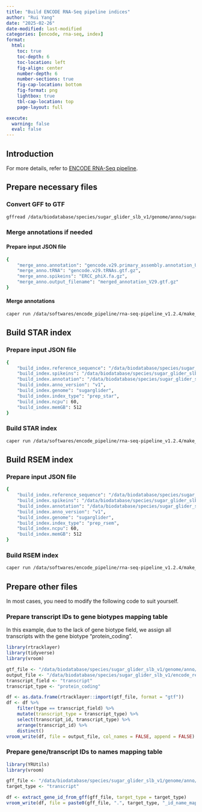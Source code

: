 ```yaml
---
title: "Build ENCODE RNA-Seq pipeline indices"
author: "Rui Yang"
date: "2025-02-26"
date-modified: last-modified
categories: [encode, rna-seq, index]
format:
  html:
    toc: true
    toc-depth: 6
    toc-location: left
    fig-align: center
    number-depth: 6
    number-sections: true
    fig-cap-location: bottom
    fig-format: png
    lightbox: true
    tbl-cap-location: top
    page-layout: full

execute:
  warning: false
  eval: false
---
```


## Introduction

For more details, refer to [ENCODE RNA-Seq pipeline](https://github.com/ENCODE-DCC/rna-seq-pipeline).

## Prepare necessary files

### Convert GFF to GTF

```bash
gffread /data/biodatabase/species/sugar_glider_slb_v1/genome/anno/sugarglider.gff3 -T -o /data/biodatabase/species/sugar_glider_slb_v1/genome/anno/sugarglider.gtf
```

### Merge annotations if needed

#### Prepare input JSON file

```bash
{
    "merge_anno.annotation": "gencode.v29.primary_assembly.annotation_UCSC_names.gtf.gz",
    "merge_anno.tRNA": "gencode.v29.tRNAs.gtf.gz",
    "merge_anno.spikeins": "ERCC_phiX.fa.gz",
    "merge_anno.output_filename": "merged_annotation_V29.gtf.gz"
}
```

#### Merge annotations

```bash
caper run /data/softwares/encode_pipeline/rna-seq-pipeline_v1.2.4/make_index_wdl/merge_anno.wdl -c /data/softwares/encode_pipeline/caper/local.conf -i merge_anno_input.json --max-concurrent-tasks 2 --singularity
```

## Build STAR index

### Prepare input JSON file

```bash
{
    "build_index.reference_sequence": "/data/biodatabase/species/sugar_glider_slb_v1/genome/genome/sugarglider.fasta.gz",
    "build_index.spikeins": "/data/biodatabase/species/sugar_glider_slb_v1/genome/genome/ERCC_phix.spikeins.fasta.gz",
    "build_index.annotation": "/data/biodatabase/species/sugar_glider_slb_v1/genome/anno/sugarglider.gtf.gz",
    "build_index.anno_version": "v1",
    "build_index.genome": "sugarglider",
    "build_index.index_type": "prep_star",
    "build_index.ncpu": 60,
    "build_index.memGB": 512
}
```

### Build STAR index

```bash
caper run /data/softwares/encode_pipeline/rna-seq-pipeline_v1.2.4/make_index_wdl/build_genome_index.wdl -c /data/softwares/encode_pipeline/caper/local.conf -i /data/biodatabase/species/sugar_glider_slb_v1/encode_references/bulk_rna_seq/star_index_input.json --max-concurrent-tasks 1 --singularity
```

## Build RSEM index

### Prepare input JSON file

```bash
{
    "build_index.reference_sequence": "/data/biodatabase/species/sugar_glider_slb_v1/genome/genome/sugarglider.fasta.gz",
    "build_index.spikeins": "/data/biodatabase/species/sugar_glider_slb_v1/genome/genome/ERCC_phix.spikeins.fasta.gz",
    "build_index.annotation": "/data/biodatabase/species/sugar_glider_slb_v1/genome/anno/sugarglider.gtf.gz",
    "build_index.anno_version": "v1",
    "build_index.genome": "sugarglider",
    "build_index.index_type": "prep_rsem",
    "build_index.ncpu": 60,
    "build_index.memGB": 512
}
```

### Build RSEM index

```bash
caper run /data/softwares/encode_pipeline/rna-seq-pipeline_v1.2.4/make_index_wdl/build_genome_index.wdl -c /data/softwares/encode_pipeline/caper/local.conf -i /data/biodatabase/species/sugar_glider_slb_v1/encode_references/bulk_rna_seq/rsem_index_input.json --max-concurrent-tasks 1 --singularity
```

## Prepare other files

In most cases, you need to modify the following code to suit yourself.

### Prepare transcript IDs to gene biotypes mapping table

In this example, due to the lack of gene biotype field, we assign all transcripts with the gene biotype "protein_coding".

```r
library(rtracklayer)
library(tidyverse)
library(vroom)

gtf_file <- "/data/biodatabase/species/sugar_glider_slb_v1/genome/anno/sugarglider.gtf.gz"
output_file <- "/data/biodatabase/species/sugar_glider_slb_v1/encode_references/bulk_rna_seq/sugarglider.v1.transcript_id_to_gene_type.tsv"
transcript_field <- "transcript"
transcript_type <- "protein_coding"

df <- as.data.frame(rtracklayer::import(gtf_file, format = "gtf"))
df <- df %>%
    filter(type == transcript_field) %>%
    mutate(transcript_type = transcript_type) %>%
    select(transcript_id, transcript_type) %>%
    arrange(transcript_id) %>%
    distinct()
vroom_write(df, file = output_file, col_names = FALSE, append = FALSE)
```

### Prepare gene/transcript IDs to names mapping table

```r
library(YRUtils)
library(vroom)

gff_file <- "/data/biodatabase/species/sugar_glider_slb_v1/genome/anno/sugarglider.gff3.gz"
target_type <- "transcript"

df <- extract_gene_id_from_gff(gff_file, target_type = target_type)
vroom_write(df, file = paste0(gff_file, ".", target_type, "_id_name_mapping_table.tsv"), col_names = TRUE, append = FALSE)
```
